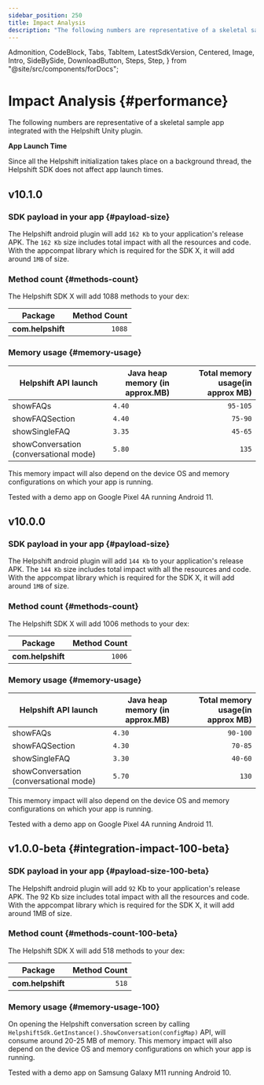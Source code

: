 ```yaml
---
sidebar_position: 250
title: Impact Analysis
description: "The following numbers are representative of a skeletal sample appintegrated with the Helpshift Unity plugin."
---
```


  Admonition,
  CodeBlock,
  Tabs,
  TabItem,
  LatestSdkVersion,
  Centered,
  Image,
  Intro,
  SideBySide,
  DownloadButton,
  Steps,
  Step,
} from "@site/src/components/forDocs";

# Impact Analysis {#performance}

<Intro>

The following numbers are representative of a skeletal sample app
integrated with the Helpshift Unity plugin.

</Intro>

<Admonition type="info" title="Note">

**App Launch Time**

Since all the Helpshift initialization takes place on a background thread, the Helpshift SDK does not affect app launch times.

</Admonition>

## v10.1.0

### SDK payload in your app {#payload-size}

The Helpshift android plugin will add `162 Kb` to your application's release APK.
The `162 Kb` size includes total impact with all the resources and code.
With the appcompat library which is required for the SDK X, it will add around `1MB` of size.

### Method count {#methods-count}

The Helpshift SDK X will add 1088 methods to your dex:

| Package           | Method Count |
| ----------------- | -----------: |
| **com.helpshift** |       `1088` |

### Memory usage {#memory-usage}

| Helpshift API launch                   | Java heap memory (in approx.MB) | Total memory usage(in approx MB) |
| -------------------------------------- | ------------------------------- | -------------------------------: |
| showFAQs                               | `4.40`                          |                         `95-105` |
| showFAQSection                         | `4.40`                          |                          `75-90` |
| showSingleFAQ                          | `3.35`                          |                          `45-65` |
| showConversation (conversational mode) | `5.80`                          |                            `135` |

This memory impact will also depend on the device OS and memory configurations on which your app is running.

<Admonition type="info" title="Note">

Tested with a demo app on Google Pixel 4A running Android 11.

</Admonition>

## v10.0.0

### SDK payload in your app {#payload-size}

The Helpshift android plugin will add `144 Kb` to your application's release APK.
The `144 Kb` size includes total impact with all the resources and code.
With the appcompat library which is required for the SDK X, it will add around `1MB` of size.

### Method count {#methods-count}

The Helpshift SDK X will add 1006 methods to your dex:

| Package           | Method Count |
| ----------------- | -----------: |
| **com.helpshift** |       `1006` |

### Memory usage {#memory-usage}

| Helpshift API launch                   | Java heap memory (in approx.MB) | Total memory usage(in approx MB) |
| -------------------------------------- | ------------------------------- | -------------------------------: |
| showFAQs                               | `4.30`                          |                         `90-100` |
| showFAQSection                         | `4.30`                          |                          `70-85` |
| showSingleFAQ                          | `3.30`                          |                          `40-60` |
| showConversation (conversational mode) | `5.70`                          |                            `130` |

This memory impact will also depend on the device OS and memory configurations on which your app is running.

<Admonition type="info" title="Note">

Tested with a demo app on Google Pixel 4A running Android 11.

</Admonition>

## v1.0.0-beta {#integration-impact-100-beta}

### SDK payload in your app {#payload-size-100-beta}

The Helpshift android plugin will add `92` Kb to your application's release APK. The 92 Kb size includes total impact with all the resources and code. With the appcompat library which is required for the SDK X, it will add around 1MB of size.

### Method count {#methods-count-100-beta}

The Helpshift SDK X will add 518 methods to your dex:

| Package           | Method Count |
| ----------------- | -----------: |
| **com.helpshift** |        `518` |

### Memory usage {#memory-usage-100}

On opening the Helpshift conversation screen by calling `HelpshiftSdk.GetInstance().ShowConversation(configMap)` API, will consume around 20-25 MB of memory. This memory impact will also depend on the device OS and memory configurations on which your app is running.

<Admonition type="info" title="Note">

Tested with a demo app on Samsung Galaxy M11 running Android 10.

</Admonition>

